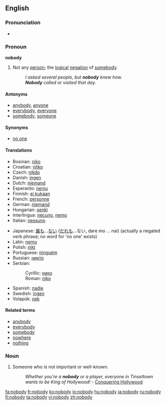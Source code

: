 ==English==

===Pronunciation===
*{{audio|en-us-nobody.ogg|Audio (US)}}

===Pronoun===
'''nobody'''

# Not any [[person]]; the [[logical]] [[negation]] of [[somebody]].
#:''I asked several people, but '''nobody''' knew how.''
#:'''''Nobody''' called or visited that day.''

====Antonyms====
*[[anybody]], [[anyone]]
*[[everybody]], [[everyone]]
*[[somebody]], [[someone]]

====Synonyms====
*[[no one]]

====Translations====
{{top}}
*Bosnian: [[niko#Bosnian|niko]]
*Croatian: [[nitko#Croatian|nitko]]
*Czech: [[nikdo]]
*Danish: [[ingen]]
*Dutch: [[niemand]]
*Esperanto: [[neniu]]
*Finnish: [[ei kukaan]]
*French: [[personne]]
*German: [[niemand]]
*Hungarian: [[senki]]
*Interlingua: [[necuno]], [[nemo]]
*Italian: [[nessuno]]
{{mid}}
*Japanese: [[誰も]]...[[ない]] ([[だれも]]...ない, dare mo ... nai) (actually a negated verb phrase; no word for 'no one' exists)
*Latin: [[nemo]]
*Polish: [[nikt]]
*Portuguese: [[ninguém]]
*Russian: [[никто]]
*Serbian:
*:Cyrillic: [[нико#Serbian|нико]]
*:Roman: [[niko#Serbian|niko]]
*Spanish: [[nadie]]
*Swedish: [[ingen]]
*Volapük: [[nek]]
{{bottom}}

====Related terms====
*[[anybody]]
*[[everybody]]
*[[somebody]]
*[[nowhere]]
*[[nothing]]

===Noun===
{{en-noun-reg-y|nobod|y}}

# Someone who is not important or well-known.
#: ''Whether you're a '''nobody''' or a player, everyone in Tinseltown wants to be King of Hollywood!'' - [http://www.conqueringhollywood.com/ Conquering Hollywood]

[[fa:nobody]]
[[fr:nobody]]
[[ko:nobody]]
[[io:nobody]]
[[hu:nobody]]
[[ja:nobody]]
[[ru:nobody]]
[[fi:nobody]]
[[ta:nobody]]
[[vi:nobody]]
[[zh:nobody]]